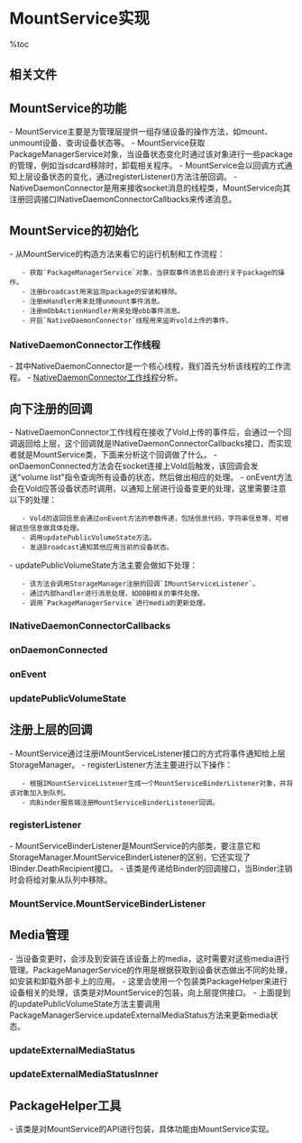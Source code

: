 = MountService实现 =

%toc

== 相关文件 ==
{{{class="brush:text"
frameworks/base/services/java/com/android/server/NativeDaemonConnector.java
frameworks/base/services/java/com/android/server/MountService.java
frameworks/base/services/java/com/android/server/PackageManagerService.java

frameworks/base/core/java/android/os/storage/StorageManager.java
frameworks/base/core/java/android/os/storage/MountServiceListener.java
}}}

== MountService的功能 ==
- MountService主要是为管理层提供一组存储设备的操作方法，如mount、unmount设备、查询设备状态等。
- MountService获取PackageManagerService对象，当设备状态变化时通过该对象进行一些package的管理，例如当sdcard移除时，卸载相关程序。
- MountService会以回调方式通知上层设备状态的变化，通过registerListener()方法注册回调。
- NativeDaemonConnector是用来接收socket消息的线程类，MountService向其注册回调接口INativeDaemonConnectorCallbacks来传递消息。

{{http:pic/MountService.png}}

== MountService的初始化 ==
- 从MountService的构造方法来看它的运行机制和工作流程：
    - 获取`PackageManagerService`对象，当获取事件消息后会进行关于package的操作。
    - 注册broadcast用来监测package的安装和移除。
    - 注册mHandler用来处理unmount事件消息。
    - 注册mObbActionHandler用来处理obb事件消息。
    - 开启`NativeDaemonConnector`线程用来监听vold上传的事件。

{{{class="brush:java"
public MountService(Context context) {

    // XXX: This will go away soon in favor of IMountServiceObserver
    mPms = (PackageManagerService) ServiceManager.getService("package");

    // 注册package的broadcastreceiver
    mIntentFilter.addAction(Intent.ACTION_PACKAGE_DATA_CLEARED);
    mIntentFilter.addAction(Intent.ACTION_PACKAGE_INSTALL);
    mIntentFilter.addAction(Intent.ACTION_PACKAGE_RESTARTED);*/
    mIntentFilter.addDataScheme("package");
    mIntentFilter.addAction(Intent.ACTION_MEDIA_MOUNTED);
    mIntentFilter.addDataScheme("file");
    mContext.registerReceiver(mPackageBroadcastReceiver, mIntentFilter, null, null);
    
    // 注册启动的BroadcastReceiver
    mContext.registerReceiver(mBroadcastReceiver,
         new IntentFilter(Intent.ACTION_BOOT_COMPLETED) , null, null);

    // 注册内部处理的handler
    mHandlerThread = new HandlerThread("MountService");
    mHandlerThread.start();
    mHandler = new MountServiceHandler(mHandlerThread.getLooper());

    // Add OBB Action Handler to MountService thread.
    mObbActionHandler = new ObbActionHandler(mHandlerThread.getLooper());

    // 对于模拟器做特别处理
    if ("simulator".equals(SystemProperties.get("ro.product.device"))) {
        mReady = true;
        mUmsEnabling = true;
        return;
    }

    // 开启与vold通讯的工作线程 
    mConnector = new NativeDaemonConnector(this, "vold",
            PackageManagerService.MAX_CONTAINERS * 2, VOLD_TAG);
    mReady = false;
    Thread thread = new Thread(mConnector, VOLD_TAG);
    thread.start();
}
}}}

=== NativeDaemonConnector工作线程 ===
- 其中NativeDaemonConnector是一个核心线程，我们首先分析该线程的工作流程。
- [[NativeDaemonConnector工作线程]]分析。


== 向下注册的回调 ==
- NativeDaemonConnector工作线程在接收了Vold上传的事件后，会通过一个回调返回给上层，这个回调就是INativeDaemonConnectorCallbacks接口，而实现者就是MountService类，下面来分析这个回调做了什么。
- onDaemonConnected方法会在socket连接上Vold后触发，该回调会发送"volume list"指令查询所有设备的状态，然后做出相应的处理。
- onEvent方法会在Vold应答设备状态时调用，以通知上层进行设备变更的处理，这里需要注意以下的处理：
    - Vold的返回信息会通过onEvent方法的参数传递，包括信息代码，字符串信息等，可根据这些信息做具体处理。
    - 调用updatePublicVolumeState方法。
    - 发送Broadcast通知其他应用当前的设备状态。
- updatePublicVolumeState方法主要会做如下处理：
    - 该方法会调用StorageManager注册的回调`IMountServiceListener`。 
    - 通过内部handler进行消息处理，如OBB相关的事件处理。
    - 调用`PackageManagerService`进行media的更新处理。

=== INativeDaemonConnectorCallbacks ===
{{{class="brush:java"
interface INativeDaemonConnectorCallbacks {
    void onDaemonConnected();
    boolean onEvent(int code, String raw, String[] cooked);
}
}}}

=== onDaemonConnected ===
{{{class="brush:java"
public void onDaemonConnected() {
    // 因为MountService会回调NativeDaemonConnector的方法，因此工作在线程模式 
    new Thread() {
        public void run() {
            try {
                // 使用"volume list"指令查询设备状态
                String[] vols = mConnector.doListCommand(
                    "volume list", VoldResponseCode.VolumeListResult);

                for (String volstr : vols) {
                    String[] tok = volstr.split(" ");
                    ......
                   if( tok[1].equals(removableSDPath) ) {
                        int st = Integer.parseInt(tok[2]);
                        if (st == VolumeState.NoMedia) {
                           removableSDState = Environment.MEDIA_REMOVED;
                        } else if (st == VolumeState.Idle) {
                           removableSDState = Environment.MEDIA_UNMOUNTED;
                        } else if (st == VolumeState.Mounted) {
                           removableSDState = Environment.MEDIA_MOUNTED;
                           Slog.i(TAG, "Media already mounted on daemon connection");
                        } else if (st == VolumeState.Shared) {
                           removableSDState = Environment.MEDIA_SHARED;
                           Slog.i(TAG, "Media shared on daemon connection");
                        } else {
                            throw new Exception(String.format("Unexpected state %d", st));
                        }
                        
                        if (removableSDState != null) {
                            ......
                            updatePublicVolumeState(removableSDPath, removableSDState);
                        }
                    } else {
                        continue;
                    }
                }
            } catch (Exception e) {
                updatePublicVolumeState(removableSDPath, Environment.MEDIA_REMOVED);
            }

            try {
                boolean avail = doGetShareMethodAvailable("ums");
                notifyShareAvailabilityChange("ums", avail);
            } catch (Exception ex) {
              }
            mReady = true;
       }
    }.start();
}
}}}

=== onEvent ===
{{{class="brush:java"
public boolean onEvent(int code, String raw, String[] cooked) {
    ......
    if (code == VoldResponseCode.VolumeStateChange) {
        /*
         * One of the volumes we're managing has changed state.
         * Format: "NNN Volume <label> <path> state changed
         * from <old_#> (<old_str>) to <new_#> (<new_str>)"
         */
        notifyVolumeStateChange( cooked[2], cooked[3], Integer.parseInt(cooked[7]),
                                Integer.parseInt(cooked[10]));
    } else if (code == VoldResponseCode.ShareAvailabilityChange) {
        // FMT: NNN Share method <method> now <available|unavailable>
        boolean avail = false;
        if (cooked[5].equals("available")) {
            avail = true;
        }
        notifyShareAvailabilityChange(cooked[3], avail);
    } else if ((code == VoldResponseCode.VolumeDiskInserted) ||
               (code == VoldResponseCode.VolumeOKtoMount) ||
               (code == VoldResponseCode.VolumeDiskRemoved) ||
               (code == VoldResponseCode.VolumeBadRemoval)) {
        // FMT: NNN Volume <label> <mountpoint> disk inserted (<major>:<minor>)
        // FMT: NNN Volume <label> <mountpoint> disk removed (<major>:<minor>)
        // FMT: NNN Volume <label> <mountpoint> bad removal (<major>:<minor>)
        if (code == VoldResponseCode.VolumeOKtoMount) {
            ...... 
        } else if (code == VoldResponseCode.VolumeDiskRemoved) {
            /*
             * This event gets trumped if we're already in BAD_REMOVAL state
             */
            ...... 
            updatePublicVolumeState(path, Environment.MEDIA_UNMOUNTED);
            in = new Intent(Intent.ACTION_MEDIA_UNMOUNTED, Uri.parse("file://" + path));
            mContext.sendBroadcast(in);
            ......
            updatePublicVolumeState(path, Environment.MEDIA_REMOVED);
            in = new Intent(Intent.ACTION_MEDIA_REMOVED, Uri.parse("file://" + path));
        } else if (code == VoldResponseCode.VolumeBadRemoval) {
            ...... 
            /* Send the media unmounted event first */
            updatePublicVolumeState(path, Environment.MEDIA_UNMOUNTED);
            in = new Intent(Intent.ACTION_MEDIA_UNMOUNTED, Uri.parse("file://" + path));
            mContext.sendBroadcast(in);
            ......
            updatePublicVolumeState(path, Environment.MEDIA_BAD_REMOVAL);
            in = new Intent(Intent.ACTION_MEDIA_BAD_REMOVAL, Uri.parse("file://" + path));
        } else {
        }
    } else {
        return false;
    }

    if (in != null) {
        mContext.sendBroadcast(in);
    }
    return true;
}
}}}

=== updatePublicVolumeState ===
{{{class="brush:java"
private void updatePublicVolumeState(String path, String state) {
    ......
    if ( path.equals(Environment.getRemovableStorageDirectory().getPath()) ) {
        // Update state on PackageManager
        if (Environment.MEDIA_UNMOUNTED.equals(state)) {
            mPms.updateExternalMediaStatus(false, false);
         
            /*
             * Some OBBs might have been unmounted when this volume was
             * unmounted, so send a message to the handler to let it know to
             * remove those from the list of mounted OBBS.
             */
            mObbActionHandler.sendMessage(mObbActionHandler.obtainMessage(OBB_FLUSH_MOUNT_STATE,
                    path));
        } else if (Environment.MEDIA_MOUNTED.equals(state)) {
            mPms.updateExternalMediaStatus(true, false);
        }
        ...... 
        synchronized (mListeners) {
            for (int i = mListeners.size() -1; i >= 0; i--) {
                MountServiceBinderListener bl = mListeners.get(i);
                try {
                    bl.mListener.onStorageStateChanged(path, oldState, state);
                } catch (RemoteException rex) {
                    mListeners.remove(i);
                } catch (Exception ex) {
                }
            }
        }
    } else {
        return;
    }
    return;
}
}}}

== 注册上层的回调 ==
- MountService通过注册IMountServiceListener接口的方式将事件通知给上层StorageManager。
- registerListener方法主要进行以下操作：
    - 根据IMountServiceListener生成一个MountServiceBinderListener对象，并将该对象加入到队列。
    - 向Binder服务端注册MountServiceBinderListener回调。

=== registerListener ===
{{{class="brush:java"
public void registerListener(IMountServiceListener listener) {
    synchronized (mListeners) {
        MountServiceBinderListener bl = new MountServiceBinderListener(listener);
        try {
            listener.asBinder().linkToDeath(bl, 0);
            mListeners.add(bl);
        } catch (RemoteException rex) {
        }
    }
}
}}}

- MountServiceBinderListener是MountService的内部类，要注意它和StorageManager.MountServiceBinderListener的区别，它还实现了IBinder.DeathRecipient接口。
- 该类是传递给Binder的回调接口，当Binder注销时会将给对象从队列中移除。

=== MountService.MountServiceBinderListener ===
{{{class="brush:java"
private final class MountServiceBinderListener implements IBinder.DeathRecipient {
    final IMountServiceListener mListener;

    MountServiceBinderListener(IMountServiceListener listener) {
        mListener = listener;

    }

    public void binderDied() {
        synchronized (mListeners) {
            mListeners.remove(this);
            mListener.asBinder().unlinkToDeath(this, 0);
        }
    }
}
}}}

== Media管理 ==
- 当设备变更时，会涉及到安装在该设备上的media，这时需要对这些media进行管理。PackageManagerService的作用是根据获取到设备状态做出不同的处理，如安装和卸载外部卡上的应用。 
- 这里会使用一个包装类PackageHelper来进行设备相关的处理，该类是对MountService的包装，向上层提供接口。
- 上面提到的updatePublicVolumeState方法主要调用PackageManagerService.updateExternalMediaStatus方法来更新media状态。

=== updateExternalMediaStatus ===
{{{class="brush:java"
// PackageManagerService.java
public void updateExternalMediaStatus(final boolean mediaStatus, final boolean reportStatus) {
    if (Binder.getCallingUid() != Process.SYSTEM_UID) {
       throw new SecurityException("Media status can only be updated by the system");
    }
    synchronized (mPackages) {
       if (mediaStatus == mMediaMounted) {
           Message msg = mHandler.obtainMessage(UPDATED_MEDIA_STATUS,
                   reportStatus ? 1 : 0, -1);
           mHandler.sendMessage(msg);
           return;
       }
       mMediaMounted = mediaStatus;
    }
    // Queue up an async operation since the package installation may take a little while.
    mHandler.post(new Runnable() {
       public void run() {
           mHandler.removeCallbacks(this);
           updateExternalMediaStatusInner(mediaStatus, reportStatus);
       }
    });
}
}}}

=== updateExternalMediaStatusInner ===
{{{class="brush:java"
// PackageManagerService.java
private void updateExternalMediaStatusInner(boolean mediaStatus,
       boolean reportStatus) {
    // Collection of uids
    int uidArr[] = null;
    // Collection of stale containers
    HashSet<String> removeCids = new HashSet<String>();
    // Collection of packages on external media with valid containers.
    HashMap<SdInstallArgs, String> processCids = new HashMap<SdInstallArgs, String>();
    // Get list of secure containers.
    final String list[] = PackageHelper.getSecureContainerList();
    if (list == null || list.length == 0) {
    } else {
        // Process list of secure containers and categorize them
        // as active or stale based on their package internal state.
        int uidList[] = new int[list.length];
        int num = 0;
        synchronized (mPackages) {
            for (String cid : list) {
                SdInstallArgs args = new SdInstallArgs(cid);
                String pkgName = args.getPackageName();
                if (pkgName == null) {
                    removeCids.add(cid);
                    continue;
                }
               
                PackageSetting ps = mSettings.mPackages.get(pkgName);
                if (ps != null && ps.codePathString != null &&
                        ps.codePathString.equals(args.getCodePath())) {
                    // We do have a valid package installed on sdcard
                    processCids.put(args, ps.codePathString);
                    int uid = ps.userId;
                    if (uid != -1) {
                        uidList[num++] = uid;
                    }
                } else {
                   removeCids.add(cid);
                }
            }
        }
        ...... 
    }
    // Process packages with valid entries.
    if (mediaStatus) {
       loadMediaPackages(processCids, uidArr, removeCids);
       startCleaningPackages();
    } else {
       unloadMediaPackages(processCids, uidArr, reportStatus);
    }
}
}}}

== PackageHelper工具 ==
- 该类是对MountService的API进行包装，具体功能由MountService实现。

{{{class="brush:java"
// PackageHelper.java

/**
 * Constants used internally between the PackageManager
 * and media container service transports.
 * Some utility methods to invoke MountService api.
 */
public class PackageHelper {
    ......
    public static IMountService getMountService() {
        ......
    }

    public static String createSdDir(long sizeBytes, String cid,
        ......
    }

    public static String mountSdDir(String cid, String key, int ownerUid) {
        ......
    }

    public static boolean unMountSdDir(String cid) {
        ......
    }

    public static boolean renameSdDir(String oldId, String newId) {
        ......
    }

    public static String getSdDir(String cid) {
        ...... 
    }

    public static boolean finalizeSdDir(String cid) {
        ......
    }

    public static boolean destroySdDir(String cid) {
        ......
    }

    public static String[] getSecureContainerList() {
        ...... 
    }

    public static boolean isContainerMounted(String cid) {
        ......
    }
}
}}}
